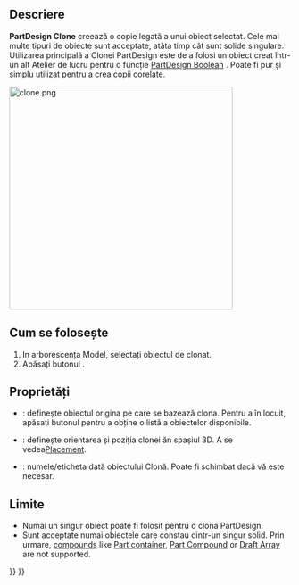 <languages/>

{{Docnav
|[[PartDesign_SubShapeBinder|Create a sub-object(s) shape binder]]
|[[PartDesign_Plane|Create a datum plane]]
|[[PartDesign_Workbench|PartDesign]]
|IconL=PartDesign_SubShapeBinder.svg
|IconR=PartDesign_Plane.svg
|IconC=Workbench_PartDesign.svg
}}

<div class="mw-translate-fuzzy">
{{GuiCommand/ro
|Name=PartDesign Clone
|Name/ro=PartDesign Clone
|Workbenches=[[PartDesign Workbench/ro|PartDesign]]
|MenuLocation=Part Design → Create a clone
|Version=0.17
|SeeAlso=[[Draft Clone/ro|Draft Clone]]
}}
</div>

<span id="Description"></span>
==Descriere==

<div class="mw-translate-fuzzy">
'''PartDesign Clone''' creează o copie legată a unui obiect selectat. Cele mai multe tipuri de obiecte sunt acceptate, atâta timp cât sunt solide singulare. Utilizarea principală a Clonei PartDesign este de a folosi un obiect creat într-un alt Atelier de lucru pentru o funcție [[PartDesign Boolean]] . Poate fi pur și simplu utilizat pentru a crea copii corelate.
</div>

[[File:clone.png|400px]]
{{Caption|Clone of the pin while being translated in 3D space as an independent object}}

<span id="Usage"></span>
== Cum se folosește ==

<div class="mw-translate-fuzzy">
# In arborescența Model, selectați obiectul de clonat.
# Apăsați butonul {{KEY|[[File:PartDesign Clone.png|24px]] '''Create a clone'''}}.
</div>

<span id="Properties"></span>
==Proprietăți==

<div class="mw-translate-fuzzy">
* {{PropertyData|Base Feature}}: definește obiectul origina pe care se bazează clona. Pentru a în locuit, apăsați butonul {{KEY|...}} pentru a obține o listă a obiectelor disponibile.
* {{PropertyData|Placement}}: definește orientarea și poziția clonei ăn spașiul 3D. A se vedea[[Placement]].
* {{PropertyData|Label}}: numele/eticheta dată obiectului Clonă. Poate fi schimbat dacă vă este necesar.
</div>

<span id="Limitations"></span>
==Limite==

<div class="mw-translate-fuzzy">
* Numai un singur obiect poate fi folosit pentru o clona PartDesign.
* Sunt acceptate numai obiectele care constau dintr-un singur solid. Prin urmare, [[Glossary#Compound|compounds]] like [[Std Part|Part container]], [[Part_Compound/ro|Part Compound]] or [[Draft Array|Draft Array]] are not supported.
</div>


{{Docnav
|[[PartDesign_SubShapeBinder|Create a sub-object(s) shape binder]]
|[[PartDesign_Plane|Create a datum plane]]
|[[PartDesign_Workbench|PartDesign]]
|IconL=PartDesign_SubShapeBinder.svg
|IconR=PartDesign_Plane.svg
|IconC=Workbench_PartDesign.svg
}}

{{PartDesign_Tools_navi{{#translation:}}}}
{{Userdocnavi{{#translation:}}}}
